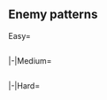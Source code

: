 ==Enemy patterns==
<!--
AUTOGENERATED, leave a comment on this subpage if you have found any issues (incorrect or missing info, non-optimal order, etc.)
-->
{{Section}}
<tabber>
Easy=
{{Event/Map|
{{Event/MapNode|1|Easy|x=75|y=235}}
{{Event/MapNode|2|Easy|x=143|y=287}}
{{Event/MapNode|3|Easy|x=277|y=73}}
{{Event/MapNode|A|Easy|x=93|y=152}}
{{Event/MapNode|B|Easy|x=108|y=86}}
{{Event/MapNode|C|Easy|x=143|y=217}}
{{Event/MapNode|D|Easy|x=158|y=127}}
{{Event/MapNode|E|Easy|x=180|y=252}}
{{Event/MapNode|F|Easy|x=198|y=200}}
{{Event/MapNode|G|Easy|x=213|y=85}}
{{Event/MapNode|H|Easy|x=233|y=174}}
{{Event/MapNode|I|Easy|x=235|y=254}}
{{Event/MapNode|J|Easy|x=267|y=146}}
{{Event/MapNode|K|Easy|x=282|y=204}}
{{Event/MapNode|L|Easy|x=278|y=112}}
{{Event/MapNode|M|Easy|x=291|y=273}}
{{Event/MapNode|N|Easy|x=331|y=233}}
{{Event/MapNode|O|Easy|x=344|y=172}}
{{Event/MapNode|P|Easy|x=346|y=62}}
{{Event/MapNode|Q|Easy|x=354|y=99}}
{{Event/MapNode|R|Easy|x=361|y=307}}
{{Event/MapNode|S|Easy|x=380|y=247}}
{{Event/MapNode|T|Easy|x=387|y=140}}
{{Event/MapNode|U|Easy|x=395|y=72}}
{{Event/MapNode|V|Easy|x=402|y=187}}
{{Event/MapNode|W|Easy|x=425|y=265}}
{{Event/MapNode|X|Easy|x=445|y=225}}
{{Event/MapNode|Y|Easy|x=485|y=242}}
{{Event/MapNode|Z1|Easy|x=418|y=105|size=25}}
{{Event/MapNode|Z2|Easy|x=444|y=72|size=25}}
{{Event/MapNode|Z3|Easy|x=480|y=95|size=25}}
{{Event/MapNode|Z4|Easy|x=503|y=68|size=25}}
{{Event/MapNode|Z5|Easy|x=523|y=124|size=25}}
{{Event/MapNode|Z6|Easy|x=543|y=86|size=25}}
{{Event/MapNode|Z7|Easy|x=515|y=234|size=25}}
{{Event/MapNode|Z8|Easy|x=544|y=225|size=25}}
{{Event/MapNode|Z9|Easy|x=536|y=249|size=25}}
{{Event/MapNode|ZZ1|Easy|x=573|y=216|size=30}}
{{Event/MapNode|ZZ2|Easy|x=585|y=188|size=30}}
{{Event/MapNode|ZZ3|Easy|x=594|y=144|size=30}}
}}
<div class="scrollable" style="width:800px;max-height:400px;overflow:auto;">
{{NodeInfo|diff=Easy|name=深海潜水艦部隊 待伏C群
|A
|Night
|{{TooltipSimple|Echelon|32% (212/660)}}
|Submarine So-Class/Flagship
|Submarine Ka-Class/Elite
|Submarine Ka-Class/Elite
|-
|A
|Night
|{{TooltipSimple|Echelon|35% (233/660)}}
|Submarine So-Class/Flagship
|Submarine So-Class/Flagship
|Submarine Ka-Class
|Submarine Ka-Class
|-
|A
|Night
|{{TooltipSimple|Echelon|33% (215/660)}}
|Submarine So-Class/Flagship
|Submarine So-Class/Flagship
|Submarine Ka-Class
|Submarine Ka-Class
|Submarine Ka-Class
}}
{{NodeInfo|diff=Easy|name=深海任務部隊  艦載機空襲
|B
|Defense
|{{TooltipSimple|Diamond|25% (126/501)}}
|Light Carrier Nu-Class/Flagship II
|Light Carrier Nu-Class/Elite
|Light Carrier Nu-Class/Elite
|Destroyer Ro-Class/Late Model
|Destroyer Ro-Class/Late Model
|Destroyer Ro-Class/Late Model
|-
|B
|Defense
|{{TooltipSimple|Diamond|29% (145/501)}}
|Light Carrier Nu-Class/Flagship II
|Light Carrier Nu-Class/Elite
|Light Carrier Nu-Class/Kai Elite II
|Destroyer Ro-Class/Late Model
|Destroyer Ro-Class/Late Model
|Destroyer Ro-Class/Late Model
|-
|B
|Defense
|{{TooltipSimple|Diamond|46% (230/501)}}
|Standard Carrier Wo-Class/Flagship IV
|Light Carrier Nu-Class/Flagship II
|Light Carrier Nu-Class/Elite
|Light Carrier Nu-Class/Elite
|Destroyer Ro-Class/Late Model
|Destroyer Ro-Class/Late Model
}}
{{NodeInfo|diff=Easy|name=深海潜水艦部隊 待伏A群
|G
|Normal
|{{TooltipSimple|Echelon|31% (3343/10729)}}
|Submarine So-Class/Elite
|Submarine Ka-Class/Elite
|Submarine Ka-Class/Elite
|-
|G
|Normal
|{{TooltipSimple|Echelon|40% (4280/10729)}}
|Submarine So-Class/Flagship
|Submarine Ka-Class/Elite
|Submarine Ka-Class/Elite
|-
|G
|Normal
|{{TooltipSimple|Echelon|29% (3106/10729)}}
|Submarine So-Class/Flagship
|Submarine Ka-Class/Elite
|Submarine Ka-Class/Elite
|Submarine Ka-Class/Elite
}}
{{NodeInfo|diff=Easy|name=深海潜水艦部隊 待伏B群
|H
|Night
|{{TooltipSimple|Line Abreast|30% (1142/3823)}}
|Submarine So-Class/Elite
|Submarine Ka-Class
|Submarine Ka-Class
|-
|H
|Night
|{{TooltipSimple|Echelon|36% (1388/3823)}}
|Submarine So-Class/Elite
|Submarine Ka-Class/Elite
|Submarine Ka-Class/Elite
|-
|H
|Night
|{{TooltipSimple|Echelon|34% (1293/3823)}}
|Submarine So-Class/Flagship
|Submarine Ka-Class/Elite
|Submarine Ka-Class/Elite
}}
{{NodeInfo|diff=Easy|name=深海潜水艦展開 阻止第1線
|I
|Normal
|{{TooltipSimple|Echelon|40% (20110/50227)}}<br>{{TooltipSimple|Line Abreast|30% (15264/50227)}}
|Submarine So-Class/Elite
|Submarine Ka-Class/Elite
|Submarine Ka-Class/Elite
|-
|I
|Normal
|{{TooltipSimple|Echelon|30% (14853/50227)}}
|Submarine So-Class/Elite
|Submarine Ka-Class/Elite
|Submarine Ka-Class/Elite
|Submarine Ka-Class/Elite
}}
{{NodeInfo|diff=Easy|name=深海潜水艦部隊 主力待伏群
|J
|Normal
|{{TooltipSimple|Echelon|39% (1712/4358)}}
|New Submarine Princess/Flagship
|Submarine Ka-Class/Elite
|Submarine Ka-Class/Elite
|-
|J
|Normal
|{{TooltipSimple|Echelon|35% (1539/4358)}}
|New Submarine Princess/Flagship
|Submarine Ka-Class/Elite
|Submarine Ka-Class/Elite
|Submarine Ka-Class/Elite
|-
|J
|Normal
|{{TooltipSimple|Echelon|25% (1107/4358)}}
|New Submarine Princess/Flagship
|Submarine So-Class/Elite
|Submarine Ka-Class/Elite
|Submarine Ka-Class/Elite
}}
{{NodeInfo|diff=Easy|name=深海潜水艦展開 阻止第2線
|K
|Normal
|{{TooltipSimple|Echelon|32% (310/971)}}
|New Submarine Princess/Flagship
|Submarine Ka-Class/Elite
|Submarine Ka-Class
|Submarine Ka-Class
|-
|K
|Normal
|{{TooltipSimple|Echelon|25% (240/971)}}
|New Submarine Princess/Flagship
|Submarine So-Class/Elite
|Submarine Ka-Class
|Submarine Ka-Class
|-
|K
|Normal
|{{TooltipSimple|Echelon|43% (421/971)}}
|New Submarine Princess/Flagship
|Submarine So-Class/Elite
|Submarine Ka-Class
|Submarine Ka-Class
|Submarine Ka-Class
}}
{{NodeInfo|diff=Easy|name=深海任務部隊  艦載機空襲
|M
|Defense
|{{TooltipSimple|Diamond|40% (18866/46894)}}
|Light Carrier Nu-Class/Kai Elite II
|Light Carrier Nu-Class
|Destroyer Ro-Class/Late Model
|Destroyer Ro-Class/Late Model
|Destroyer Ro-Class/Late Model
|Destroyer Ro-Class/Late Model
|-
|M
|Defense
|{{TooltipSimple|Diamond|40% (18839/46894)}}
|Light Carrier Nu-Class/Kai Elite II
|Light Carrier Nu-Class/Elite
|Destroyer Ro-Class/Late Model
|Destroyer Ro-Class/Late Model
|Destroyer Ro-Class/Late Model
|Destroyer Ro-Class/Late Model
|-
|M
|Defense
|{{TooltipSimple|Diamond|20% (9189/46894)}}
|Light Carrier Nu-Class/Flagship II
|Light Carrier Nu-Class/Elite
|Light Carrier Nu-Class/Elite
|Destroyer Ro-Class/Late Model
|Destroyer Ro-Class/Late Model
|Destroyer Ro-Class/Late Model
}}
{{NodeInfo|diff=Easy|name=深海任務部隊  艦載機空襲
|N
|Defense
|{{TooltipSimple|Diamond|40% (18480/45886)}}
|Light Carrier Nu-Class/Kai Elite II
|Light Carrier Nu-Class/Elite
|Destroyer Ro-Class/Late Model
|Destroyer Ro-Class/Late Model
|Destroyer Ro-Class/Late Model
|Destroyer Ro-Class/Late Model
|-
|N
|Defense
|{{TooltipSimple|Diamond|40% (18289/45886)}}
|Light Carrier Nu-Class/Kai Elite II
|Light Carrier Nu-Class/Elite
|Light Carrier Nu-Class/Elite
|Destroyer Ro-Class/Late Model
|Destroyer Ro-Class/Late Model
|Destroyer Ro-Class/Late Model
|-
|N
|Defense
|{{TooltipSimple|Diamond|20% (9117/45886)}}
|Standard Carrier Wo-Class/Flagship
|Light Carrier Nu-Class/Elite
|Light Carrier Nu-Class/Elite
|Destroyer Ro-Class/Late Model
|Destroyer Ro-Class/Late Model
|Destroyer Ro-Class/Late Model
}}
{{NodeInfo|diff=Easy|name=深海任務部隊  艦載機空襲
|O
|Defense
|{{TooltipSimple|Diamond|31% (264/845)}}
|Light Carrier Nu-Class/Flagship II
|Light Carrier Nu-Class/Elite
|Light Carrier Nu-Class/Elite
|Destroyer Ro-Class/Late Model
|Destroyer Ro-Class/Late Model
|Destroyer Ro-Class/Late Model
|-
|O
|Defense
|{{TooltipSimple|Diamond|36% (304/845)}}
|Light Carrier Nu-Class/Flagship II
|Light Carrier Nu-Class/Flagship II
|Light Carrier Nu-Class/Elite
|Destroyer Ro-Class/Late Model
|Destroyer Ro-Class/Late Model
|Destroyer Ro-Class/Late Model
|-
|O
|Defense
|{{TooltipSimple|Diamond|33% (277/845)}}
|Light Carrier Nu-Class/Kai Elite II
|Light Carrier Nu-Class/Elite
|Light Carrier Nu-Class/Elite
|Destroyer Ro-Class/Late Model
|Destroyer Ro-Class/Late Model
|Destroyer Ro-Class/Late Model
}}
{{NodeInfo|diff=Easy|name=深海任務部隊 火力支援部隊
|R
|Night
|{{TooltipSimple|Line Ahead|35% (971/2795)}}<br>{{TooltipSimple|Double Line|32% (881/2795)}}<br>{{TooltipSimple|Echelon|34% (943/2795)}}
|Light Cruiser Ho-Class/Flagship
|Battleship Ru-Class/Flagship
|Battleship Ru-Class/Elite
|Battleship Ru-Class/Elite
|Destroyer Ro-Class
|Destroyer Ro-Class
}}
{{NodeInfo|diff=Easy|name=深海任務部隊 前方警戒A群
|S
|Normal
|{{TooltipSimple|Line Ahead|40% (18631/46419)}}<br>{{TooltipSimple|Double Line|25% (11684/46419)}}
|Light Cruiser He-Class/Flagship
|Light Carrier Nu-Class/Kai Elite II
|Light Cruiser Tsu-Class
|Destroyer Ro-Class/Late Model
|Destroyer I-Class
|Destroyer I-Class
|-
|S
|Normal
|{{TooltipSimple|Line Ahead|35% (16104/46419)}}
|Light Cruiser He-Class/Flagship
|Light Carrier Nu-Class/Kai Elite II
|Heavy Cruiser Ri-Class/Elite
|Light Cruiser Tsu-Class
|Destroyer Ro-Class/Late Model
|Destroyer Ro-Class/Late Model
}}
{{NodeInfo|diff=Easy|name=深海潜水艦展開 阻止第3線
|T
|Night
|{{TooltipSimple|Echelon|51% (7091/14011)}}
|Submarine So-Class/Elite
|Submarine Ka-Class
|Submarine Ka-Class
|-
|T
|Night
|{{TooltipSimple|Echelon|25% (3434/14011)}}
|Submarine So-Class/Flagship
|Submarine Ka-Class
|Submarine Ka-Class
|-
|T
|Night
|{{TooltipSimple|Echelon|25% (3486/14011)}}
|Submarine So-Class/Flagship
|Submarine Ka-Class
|Submarine Ka-Class
|Submarine Ka-Class
}}
{{NodeInfo|diff=Easy|name=深海任務部隊 水上阻止艦隊線
|U
|Normal
|{{TooltipSimple|Cruising<br>Formation 4|65% (7265/11200)}}
|Battleship Ru-Class/Flagship
|Battleship Ru-Class/Elite
|Battleship Ru-Class/Elite
|Light Carrier Nu-Class/Kai Elite II
|Heavy Cruiser Ne-Class
|Light Cruiser Tsu-Class
|Light Cruiser He-Class/Flagship
|Destroyer Ro-Class/Late Model
|Destroyer Ro-Class/Late Model
|Destroyer I-Class
|Destroyer I-Class
|Destroyer I-Class
|-
|U
|Normal
|{{TooltipSimple|Cruising<br>Formation 4|35% (3935/11200)}}
|Battleship Ru-Class/Flagship
|Battleship Ru-Class/Flagship
|Battleship Ru-Class/Flagship
|Light Carrier Nu-Class/Kai Elite II
|Heavy Cruiser Ne-Class
|Heavy Cruiser Ne-Class
|Light Cruiser He-Class/Flagship
|Light Cruiser Tsu-Class
|Destroyer Ro-Class/Late Model
|Destroyer Ro-Class/Late Model
|Destroyer I-Class
|Destroyer I-Class
}}
{{NodeInfo|diff=Easy|name=深海任務部隊  艦載機空襲
|V
|Defense
|{{TooltipSimple|Diamond|41% (4853/11975)}}
|Light Carrier Nu-Class/Kai Elite II
|Light Carrier Nu-Class/Elite
|Destroyer Ro-Class/Late Model
|Destroyer Ro-Class/Late Model
|Destroyer Ro-Class/Late Model
|Destroyer Ro-Class/Late Model
|-
|V
|Defense
|{{TooltipSimple|Diamond|40% (4777/11975)}}
|Light Carrier Nu-Class/Kai Elite II
|Light Carrier Nu-Class/Elite
|Light Carrier Nu-Class/Elite
|Destroyer Ro-Class/Late Model
|Destroyer Ro-Class/Late Model
|Destroyer Ro-Class/Late Model
|-
|V
|Defense
|{{TooltipSimple|Diamond|20% (2345/11975)}}
|Standard Carrier Wo-Class/Flagship
|Light Carrier Nu-Class/Elite
|Light Carrier Nu-Class/Elite
|Destroyer Ro-Class/Late Model
|Destroyer Ro-Class/Late Model
|Destroyer Ro-Class/Late Model
}}
{{NodeInfo|diff=Easy|name=深海任務部隊 島嶼展開警戒群
|W
|Night
|comment=Phase 1, 2: Night Battle Node; Phase 3: Empty Node
|{{TooltipSimple|Line Ahead|29% (1828/6198)}}<br>{{TooltipSimple|Echelon|36% (2237/6198)}}
|Destroyer Ro-Class/Late Model
|Destroyer I-Class
|PT Imp Pack
|PT Imp Pack
|-
|W
|Night
|comment=Phase 1, 2: Night Battle Node; Phase 3: Empty Node
|{{TooltipSimple|Line Ahead|34% (2133/6198)}}
|Destroyer Ro-Class/Late Model
|Destroyer I-Class
|Destroyer I-Class
|PT Imp Pack
|PT Imp Pack
}}
{{NodeInfo|diff=Easy|name=深海任務部隊 前方警戒B群
|X
|Normal
|{{TooltipSimple|Double Line|30% (2555/8384)}}<br>{{TooltipSimple|Diamond|34% (2884/8384)}}<br>{{TooltipSimple|Echelon|35% (2945/8384)}}
|Light Carrier Nu-Class/Kai Elite II
|Destroyer Ro-Class/Late Model
|Destroyer I-Class
|Destroyer I-Class
|PT Imp Pack
}}
{{NodeInfo|diff=Easy|name=深海任務部隊 海峡前方警戒群
|Y
|NightToDay
|comment=Phase 1: Night to Day Battle Node; Phase 2, 3: Night Battle Node
|{{TooltipSimple|Cruising<br>Formation 4|6% (3043/47874)}}
|Heavy Cruiser Ri-Class/Flagship
|Heavy Cruiser Ri-Class/Elite
|Heavy Cruiser Ri-Class/Elite
|Heavy Cruiser Ri-Class/Elite
|Destroyer I-Class
|Destroyer I-Class
|Destroyer I-Class
|Destroyer I-Class
|Destroyer I-Class
|Destroyer I-Class
|PT Imp Pack
|PT Imp Pack
|-
|Y
|NightToDay
|comment=Phase 1: Night to Day Battle Node; Phase 2, 3: Night Battle Node
|{{TooltipSimple|Echelon|47% (22614/47874)}}
|New Submarine Princess/Flagship
|-
|Y
|NightToDay
|comment=Phase 1: Night to Day Battle Node; Phase 2, 3: Night Battle Node
|{{TooltipSimple|Echelon|46% (22217/47874)}}
|New Submarine Princess/Flagship
|Submarine Ka-Class
}}
{{NodeInfo|diff=Easy|name=深海任務部隊  艦載機空襲
|Z1
|Defense
|{{TooltipSimple|Diamond|46% (2494/5478)}}
|Light Carrier Nu-Class/Flagship II
|Light Carrier Nu-Class/Elite
|Light Carrier Nu-Class/Elite
|Destroyer Ro-Class/Late Model
|Destroyer Ro-Class/Late Model
|Destroyer Ro-Class/Late Model
|-
|Z1
|Defense
|{{TooltipSimple|Diamond|29% (1593/5478)}}
|Standard Carrier Wo-Class/Flagship IV
|Light Carrier Nu-Class/Elite
|Light Carrier Nu-Class/Elite
|Destroyer Ro-Class/Late Model
|Destroyer Ro-Class/Late Model
|Destroyer Ro-Class/Late Model
|-
|Z1
|Defense
|{{TooltipSimple|Diamond|25% (1391/5478)}}
|Standard Carrier Wo-Class/Flagship IV
|Light Carrier Nu-Class/Flagship II
|Light Carrier Nu-Class/Elite
|Light Carrier Nu-Class/Elite
|Destroyer Ro-Class/Late Model
|Destroyer Ro-Class/Late Model
}}
{{NodeInfo|diff=Easy|name=深海任務部隊  艦載機空襲
|Z2
|Defense
|{{TooltipSimple|Diamond|31% (1642/5349)}}
|Light Carrier Nu-Class/Flagship II
|Light Carrier Nu-Class/Elite
|Light Carrier Nu-Class/Elite
|Destroyer Ro-Class/Late Model
|Destroyer Ro-Class/Late Model
|Destroyer Ro-Class/Late Model
|-
|Z2
|Defense
|{{TooltipSimple|Diamond|29% (1568/5349)}}
|Light Carrier Nu-Class/Flagship II
|Light Carrier Nu-Class/Elite
|Light Carrier Nu-Class/Kai Elite II
|Destroyer Ro-Class/Late Model
|Destroyer Ro-Class/Late Model
|Destroyer Ro-Class/Late Model
|-
|Z2
|Defense
|{{TooltipSimple|Diamond|40% (2139/5349)}}
|Standard Carrier Wo-Class/Flagship IV
|Light Carrier Nu-Class/Flagship II
|Light Carrier Nu-Class/Elite
|Light Carrier Nu-Class/Elite
|Destroyer Ro-Class/Late Model
|Destroyer Ro-Class/Late Model
}}
{{NodeInfo|diff=Easy|name=深海任務部隊 島嶼配備PT部隊
|Z3
|Night
|{{TooltipSimple|Line Ahead|44% (2225/5039)}}<br>{{TooltipSimple|Echelon|32% (1596/5039)}}<br>{{TooltipSimple|Line Abreast|24% (1218/5039)}}
|PT Imp Pack/III
|PT Imp Pack/II
|PT Imp Pack
|PT Imp Pack
}}
{{NodeInfo|diff=Easy|name=レイテ侵攻集団 護衛空母随伴群
|Z4
|Night
|{{TooltipSimple|Line Ahead|31% (1202/3891)}}<br>{{TooltipSimple|Double Line|31% (1191/3891)}}
|Light Cruiser He-Class/Flagship
|Destroyer Ro-Class/Late Model
|Destroyer Ro-Class/Late Model
|Destroyer I-Class
|Destroyer I-Class
|Destroyer I-Class
|-
|Z4
|Night
|{{TooltipSimple|Line Ahead|38% (1498/3891)}}
|Light Cruiser He-Class/Flagship
|Destroyer Ro-Class/Late Model
|Destroyer Ro-Class/Late Model
|Destroyer Ro-Class/Late Model
|Destroyer I-Class
|Destroyer I-Class
}}
{{NodeInfo|diff=Easy|name=レイテ侵攻集団 護衛空母群
|Z6
|Normal
|{{TooltipSimple|Cruising<br>Formation 4|65% (2232/3450)}}
|Light Carrier Nu-Class/Kai Elite II
|Light Carrier Nu-Class/Kai Elite II
|Light Carrier Nu-Class/Elite
|Light Cruiser Tsu-Class
|Battleship Ru-Class/Flagship
|Battleship Ru-Class/Flagship
|Light Cruiser He-Class/Flagship
|Light Cruiser Tsu-Class
|Destroyer Ro-Class/Late Model
|Destroyer Ro-Class/Late Model
|Destroyer I-Class
|Destroyer I-Class
|-
|Z6
|Normal
|{{TooltipSimple|Cruising<br>Formation 4|35% (1218/3450)}}
|Light Carrier Nu-Class/Kai Elite II
|Light Carrier Nu-Class/Kai Elite II
|Light Carrier Nu-Class/Elite
|Light Carrier Nu-Class/Elite
|Light Cruiser Tsu-Class
|Battleship Princess
|Light Cruiser He-Class/Flagship
|Light Cruiser Tsu-Class
|Destroyer Ro-Class/Late Model
|Destroyer Ro-Class/Late Model
|Destroyer I-Class
|Destroyer I-Class
}}
{{NodeInfo|diff=Easy|name=深海任務部隊 島嶼配備PT部隊
|Z7
|Night
|{{TooltipSimple|Line Ahead|44% (3182/7178)}}<br>{{TooltipSimple|Echelon|31% (2202/7178)}}<br>{{TooltipSimple|Line Abreast|25% (1794/7178)}}
|PT Imp Pack/II
|PT Imp Pack/II
|PT Imp Pack/II
|PT Imp Pack
|PT Imp Pack
|PT Imp Pack
}}
{{NodeInfo|diff=Easy|name=深海水上打撃部隊 巡洋艦集団
|Z8
|NightToDay
|comment=Phase 2: Night to Day Battle Node; Phase 3: Night Battle Node
|{{TooltipSimple|Cruising<br>Formation 4|61% (3102/5067)}}
|Heavy Cruiser Ri-Class/Elite
|Heavy Cruiser Ri-Class/Elite
|Heavy Cruiser Ne-Class
|Heavy Cruiser Ne-Class
|Destroyer I-Class/Late Model
|Destroyer I-Class/Late Model
|Destroyer I-Class/Late Model
|Destroyer I-Class/Late Model
|PT Imp Pack
|PT Imp Pack
|PT Imp Pack
|PT Imp Pack
|-
|Z8
|NightToDay
|comment=Phase 2: Night to Day Battle Node; Phase 3: Night Battle Node
|{{TooltipSimple|Line Ahead|12% (610/5067)}}<br>{{TooltipSimple|Double Line|11% (578/5067)}}<br>{{TooltipSimple|Echelon|15% (777/5067)}}
|Heavy Cruiser Ri-Class/Elite
|Heavy Cruiser Ri-Class/Elite
|Heavy Cruiser Ne-Class
|Destroyer Ha-Class/Late Model
|Destroyer Ro-Class
|Destroyer Ro-Class
}}
{{NodeInfo|diff=Easy|name=深海水上打撃部隊 駆逐隊群
|Z9
|NightToDay
|comment=Phase 2: Night to Day Battle Node; Phase 3: Night Battle Node
|{{TooltipSimple|Cruising<br>Formation 4|8% (2875/35569)}}
|Destroyer Na-Class
|Destroyer Ro-Class/Late Model
|Destroyer Ro-Class/Late Model
|Destroyer I-Class
|Destroyer I-Class
|Destroyer I-Class
|Destroyer Ro-Class/Late Model
|Destroyer I-Class
|Destroyer I-Class
|Destroyer I-Class
|Destroyer I-Class
|Destroyer I-Class
|-
|Z9
|NightToDay
|comment=Phase 2: Night to Day Battle Node; Phase 3: Night Battle Node
|{{TooltipSimple|Line Ahead|28% (9861/35569)}}<br>{{TooltipSimple|Double Line|23% (8052/35569)}}<br>{{TooltipSimple|Echelon|42% (14781/35569)}}
|Destroyer Ro-Class/Late Model
|Destroyer Ro-Class/Late Model
|Destroyer I-Class
|Destroyer I-Class
|Destroyer I-Class
|Destroyer I-Class
}}
{{NodeInfo|diff=Easy|name=深海任務部隊 島嶼配備PT部隊
|ZZ1
|Night
|{{TooltipSimple|Line Ahead|30% (9788/33009)}}<br>{{TooltipSimple|Echelon|35% (11650/33009)}}<br>{{TooltipSimple|Line Abreast|35% (11571/33009)}}
|PT Imp Pack/II
|PT Imp Pack/II
|PT Imp Pack
|PT Imp Pack
|PT Imp Pack
}}
{{NodeInfo|diff=Easy|name=深海水上打撃部隊 駆逐隊群
|ZZ2
|Night
|{{TooltipSimple|Echelon|40% (11507/28532)}}
|Destroyer Ro-Class/Late Model
|Destroyer Ro-Class/Late Model
|Destroyer I-Class
|Destroyer I-Class
|Destroyer I-Class
|Destroyer I-Class
|-
|ZZ2
|Night
|{{TooltipSimple|Line Ahead|30% (8523/28532)}}<br>{{TooltipSimple|Double Line|30% (8502/28532)}}
|Destroyer Ro-Class/Late Model
|Destroyer Ro-Class/Late Model
|Destroyer Ro-Class/Late Model
|Destroyer I-Class
|Destroyer I-Class
|Destroyer I-Class
}}
{{NodeInfo|diff=Easy|name=スリガオ海峡 深海海峡旗艦艦隊
|ZZ3
|Boss
|{{TooltipSimple|Cruising<br>Formation 4|15% (4001/25928)}}
|Night Strait Princesses
|Battleship Ru-Class/Elite
|Battleship Ru-Class/Elite
|Battleship Ru-Class/Elite
|Heavy Cruiser Ri-Class/Elite
|Heavy Cruiser Ri-Class/Elite
|Destroyer Na-Class/Late Model
|Destroyer Ro-Class
|Destroyer Ro-Class
|Destroyer Ro-Class
|PT Imp Pack
|PT Imp Pack
|-
|ZZ3
|Boss
|{{TooltipSimple|Cruising<br>Formation 4|19% (4811/25928)}}
|Night Strait Princesses
|Battleship Ru-Class/Flagship
|Battleship Ru-Class/Elite
|Battleship Ru-Class/Elite
|Battleship Ru-Class/Elite
|Battleship Ru-Class/Elite
|Destroyer Na-Class/Late Model
|Destroyer Ro-Class
|Destroyer Ro-Class
|Destroyer Ro-Class
|PT Imp Pack
|PT Imp Pack
|-
|ZZ3
|Boss
|{{TooltipSimple|Cruising<br>Formation 4|33% (8591/25928)}}<br>(Final #1)
|Night Strait Princesses/Damaged
|Battleship Ru-Class/Flagship
|Battleship Ru-Class/Elite
|Battleship Ru-Class/Elite
|Battleship Ru-Class/Elite
|Heavy Cruiser Ne-Class
|Destroyer Na-Class/Late Model
|Destroyer Ro-Class
|Destroyer Ro-Class
|Destroyer Ro-Class
|PT Imp Pack
|PT Imp Pack
|-
|ZZ3
|Boss
|{{TooltipSimple|Cruising<br>Formation 4|33% (8525/25928)}}<br>(Boss #2)
|Entombed Anti-Air Guardian Princess
|Battleship Ru-Class/Flagship
|Battleship Ru-Class/Elite
|Battleship Ru-Class/Elite
|Heavy Cruiser Ne-Class
|Heavy Cruiser Ne-Class
|Destroyer Na-Class/Late Model
|Destroyer Ro-Class
|Destroyer Ro-Class
|Destroyer Ro-Class
|PT Imp Pack
|PT Imp Pack
}}
</div> <!-- overflow -->
|-|Medium=
{{Event/Map|
{{Event/MapNode|1|Medium|x=75|y=235}}
{{Event/MapNode|2|Medium|x=143|y=287}}
{{Event/MapNode|3|Medium|x=277|y=73}}
{{Event/MapNode|A|Medium|x=93|y=152}}
{{Event/MapNode|B|Medium|x=108|y=86}}
{{Event/MapNode|C|Medium|x=143|y=217}}
{{Event/MapNode|D|Medium|x=158|y=127}}
{{Event/MapNode|E|Medium|x=180|y=252}}
{{Event/MapNode|F|Medium|x=198|y=200}}
{{Event/MapNode|G|Medium|x=213|y=85}}
{{Event/MapNode|H|Medium|x=233|y=174}}
{{Event/MapNode|I|Medium|x=235|y=254}}
{{Event/MapNode|J|Medium|x=267|y=146}}
{{Event/MapNode|K|Medium|x=282|y=204}}
{{Event/MapNode|L|Medium|x=278|y=112}}
{{Event/MapNode|M|Medium|x=291|y=273}}
{{Event/MapNode|N|Medium|x=331|y=233}}
{{Event/MapNode|O|Medium|x=344|y=172}}
{{Event/MapNode|P|Medium|x=346|y=62}}
{{Event/MapNode|Q|Medium|x=354|y=99}}
{{Event/MapNode|R|Medium|x=361|y=307}}
{{Event/MapNode|S|Medium|x=380|y=247}}
{{Event/MapNode|T|Medium|x=387|y=140}}
{{Event/MapNode|U|Medium|x=395|y=72}}
{{Event/MapNode|V|Medium|x=402|y=187}}
{{Event/MapNode|W|Medium|x=425|y=265}}
{{Event/MapNode|X|Medium|x=445|y=225}}
{{Event/MapNode|Y|Medium|x=485|y=242}}
{{Event/MapNode|Z1|Medium|x=418|y=105|size=25}}
{{Event/MapNode|Z2|Medium|x=444|y=72|size=25}}
{{Event/MapNode|Z3|Medium|x=480|y=95|size=25}}
{{Event/MapNode|Z4|Medium|x=503|y=68|size=25}}
{{Event/MapNode|Z5|Medium|x=523|y=124|size=25}}
{{Event/MapNode|Z6|Medium|x=543|y=86|size=25}}
{{Event/MapNode|Z7|Medium|x=515|y=234|size=25}}
{{Event/MapNode|Z8|Medium|x=544|y=225|size=25}}
{{Event/MapNode|Z9|Medium|x=536|y=249|size=25}}
{{Event/MapNode|ZZ1|Medium|x=573|y=216|size=30}}
{{Event/MapNode|ZZ2|Medium|x=585|y=188|size=30}}
{{Event/MapNode|ZZ3|Medium|x=594|y=144|size=30}}
}}
<div class="scrollable" style="width:800px;max-height:400px;overflow:auto;">
{{NodeInfo
|AB
|Raid
|Diamond
|{{ShipFrom|1614}}
|{{ShipFrom|1765}}
|{{ShipFrom|1523}}
|{{ShipFrom|1594}}
|{{ShipFrom|1576}}
|{{ShipFrom|1576}}
|-
|AB
|Raid
|Diamond
|{{ShipFrom|1614}}
|{{ShipFrom|1765}}
|{{ShipFrom|1523}}
|{{ShipFrom|1523}}
|{{ShipFrom|1594}}
|{{ShipFrom|1594}}
|-
|AB
|Raid
|Diamond
|{{ShipFrom|1614}}
|{{ShipFrom|1765}}
|{{ShipFrom|1762}}
|{{ShipFrom|1762}}
|{{ShipFrom|1594}}
|{{ShipFrom|1594}}
}}
{{NodeInfo|diff=Medium|name=深海潜水艦部隊 待伏C群
|A
|Night
|{{TooltipSimple|Echelon|23% (107/456)}}
|Submarine So-Class/Flagship
|Submarine Ka-Class/Elite
|Submarine Ka-Class/Elite
|Submarine Ka-Class/Elite
|-
|A
|Night
|{{TooltipSimple|Echelon|35% (160/456)}}
|Submarine So-Class/Flagship
|Submarine So-Class/Flagship
|Submarine Ka-Class
|Submarine Ka-Class
|Submarine Ka-Class
|-
|A
|Night
|{{TooltipSimple|Echelon|41% (189/456)}}
|Submarine So-Class/Flagship
|Submarine So-Class/Flagship
|Submarine Ka-Class
|Submarine Ka-Class
|Submarine Ka-Class
|Submarine Ka-Class
}}
{{NodeInfo|diff=Medium|name=深海任務部隊  艦載機空襲
|B
|Defense
|{{TooltipSimple|Diamond|24% (82/340)}}
|Light Carrier Nu-Class/Flagship II
|Light Carrier Nu-Class/Flagship II
|Light Carrier Nu-Class/Elite
|Destroyer Ha-Class/Late Model
|Destroyer Ha-Class/Late Model
|Destroyer Ha-Class/Late Model
|-
|B
|Defense
|{{TooltipSimple|Diamond|32% (109/340)}}
|Light Carrier Nu-Class/Kai Flagship II
|Light Carrier Nu-Class/Flagship II
|Light Carrier Nu-Class/Flagship II
|Destroyer Ha-Class/Late Model
|Destroyer Ha-Class/Late Model
|Destroyer Ha-Class/Late Model
|-
|B
|Defense
|{{TooltipSimple|Diamond|44% (149/340)}}
|Standard Carrier Wo-Class/Flagship IV
|Standard Carrier Wo-Class/Flagship IV
|Light Carrier Nu-Class/Flagship II
|Light Carrier Nu-Class/Flagship II
|Destroyer Ha-Class/Late Model
|Destroyer Ha-Class/Late Model
}}
{{NodeInfo|diff=Medium|name=深海潜水艦部隊 待伏A群
|G
|Normal
|{{TooltipSimple|Echelon|26% (3011/11709)}}
|Submarine So-Class/Flagship
|Submarine Ka-Class/Elite
|Submarine Ka-Class/Elite
|-
|G
|Normal
|{{TooltipSimple|Echelon|39% (4621/11709)}}
|Submarine So-Class/Flagship
|Submarine Ka-Class/Elite
|Submarine Ka-Class/Elite
|Submarine Ka-Class/Elite
|-
|G
|Normal
|{{TooltipSimple|Echelon|35% (4077/11709)}}
|Submarine So-Class/Flagship
|Submarine So-Class/Elite
|Submarine Ka-Class/Elite
|Submarine Ka-Class/Elite
}}
{{NodeInfo|diff=Medium|name=深海潜水艦部隊 待伏B群
|H
|Night
|{{TooltipSimple|Echelon|29% (215/738)}}
|Submarine So-Class/Elite
|Submarine Ka-Class/Elite
|Submarine Ka-Class/Elite
|-
|H
|Night
|{{TooltipSimple|Echelon|29% (216/738)}}
|Submarine So-Class/Flagship
|Submarine Ka-Class/Elite
|Submarine Ka-Class/Elite
|-
|H
|Night
|{{TooltipSimple|Echelon|42% (307/738)}}
|Submarine So-Class/Flagship
|Submarine Ka-Class/Flagship
|Submarine Ka-Class/Flagship
}}
{{NodeInfo|diff=Medium|name=深海潜水艦展開 阻止第1線
|I
|Normal
|{{TooltipSimple|Echelon|40% (14446/35834)}}<br>{{TooltipSimple|Line Abreast|25% (8923/35834)}}
|Submarine So-Class/Flagship
|Submarine Ka-Class/Elite
|Submarine Ka-Class/Elite
|-
|I
|Normal
|{{TooltipSimple|Echelon|35% (12465/35834)}}
|Submarine So-Class/Flagship
|Submarine So-Class/Elite
|Submarine Ka-Class/Elite
|Submarine Ka-Class/Elite
}}
{{NodeInfo|diff=Medium|name=深海潜水艦部隊 主力待伏群
|J
|Normal
|{{TooltipSimple|Echelon|40% (463/1150)}}
|New Submarine Princess/Flagship
|Submarine Ka-Class/Elite
|Submarine Ka-Class/Elite
|Submarine Ka-Class/Elite
|-
|J
|Normal
|{{TooltipSimple|Echelon|34% (396/1150)}}
|New Submarine Princess/Flagship
|Submarine So-Class/Elite
|Submarine Ka-Class/Elite
|Submarine Ka-Class/Elite
|-
|J
|Normal
|{{TooltipSimple|Echelon|25% (291/1150)}}
|New Submarine Princess/Flagship
|Submarine So-Class/Elite
|Submarine Ka-Class/Elite
|Submarine Ka-Class/Elite
|Submarine Ka-Class/Elite
}}
{{NodeInfo|diff=Medium|name=深海潜水艦展開 阻止第2線
|K
|Normal
|{{TooltipSimple|Echelon|36% (475/1328)}}
|New Submarine Princess/Flagship
|Submarine So-Class/Elite
|Submarine Ka-Class
|Submarine Ka-Class
|-
|K
|Normal
|{{TooltipSimple|Echelon|29% (389/1328)}}
|New Submarine Princess/Flagship
|Submarine So-Class/Elite
|Submarine Ka-Class/Elite
|Submarine Ka-Class/Elite
|-
|K
|Normal
|{{TooltipSimple|Echelon|35% (464/1328)}}
|New Submarine Princess/Flagship
|Submarine So-Class/Elite
|Submarine Ka-Class/Elite
|Submarine Ka-Class/Elite
|Submarine Ka-Class/Elite
}}
{{NodeInfo|diff=Medium|name=深海任務部隊  艦載機空襲
|M
|Defense
|{{TooltipSimple|Diamond|40% (12873/32045)}}
|Light Carrier Nu-Class/Kai Elite II
|Light Carrier Nu-Class/Elite
|Destroyer Ha-Class/Late Model
|Destroyer Ha-Class/Late Model
|Destroyer Ha-Class/Late Model
|Destroyer Ha-Class/Late Model
|-
|M
|Defense
|{{TooltipSimple|Diamond|25% (7998/32045)}}
|Light Carrier Nu-Class/Flagship II
|Light Carrier Nu-Class/Flagship II
|Light Carrier Nu-Class/Elite
|Destroyer Ha-Class/Late Model
|Destroyer Ha-Class/Late Model
|Destroyer Ha-Class/Late Model
|-
|M
|Defense
|{{TooltipSimple|Diamond|35% (11174/32045)}}
|Light Carrier Nu-Class/Kai Elite II
|Light Carrier Nu-Class/Elite
|Light Carrier Nu-Class/Elite
|Destroyer Ha-Class/Late Model
|Destroyer Ha-Class/Late Model
|Destroyer Ha-Class/Late Model
}}
{{NodeInfo|diff=Medium|name=深海任務部隊  艦載機空襲
|N
|Defense
|{{TooltipSimple|Diamond|40% (12378/31101)}}
|Light Carrier Nu-Class/Kai Elite II
|Light Carrier Nu-Class/Elite
|Destroyer Ha-Class/Late Model
|Destroyer Ha-Class/Late Model
|Destroyer Ha-Class/Late Model
|Destroyer Ha-Class/Late Model
|-
|N
|Defense
|{{TooltipSimple|Diamond|35% (10949/31101)}}
|Light Carrier Nu-Class/Kai Elite II
|Light Carrier Nu-Class/Elite
|Light Carrier Nu-Class/Elite
|Destroyer Ha-Class/Late Model
|Destroyer Ha-Class/Late Model
|Destroyer Ha-Class/Late Model
|-
|N
|Defense
|{{TooltipSimple|Diamond|25% (7774/31101)}}
|Standard Carrier Wo-Class/Flagship IV
|Light Carrier Nu-Class/Flagship
|Light Carrier Nu-Class/Elite
|Destroyer Ha-Class/Late Model
|Destroyer Ha-Class/Late Model
|Destroyer Ha-Class/Late Model
}}
{{NodeInfo|diff=Medium|name=深海任務部隊  艦載機空襲
|O
|Defense
|{{TooltipSimple|Diamond|36% (432/1184)}}
|Light Carrier Nu-Class/Kai Flagship II
|Light Carrier Nu-Class/Elite
|Light Carrier Nu-Class/Elite
|Destroyer Ha-Class/Late Model
|Destroyer Ha-Class/Late Model
|Destroyer Ha-Class/Late Model
|-
|O
|Defense
|{{TooltipSimple|Diamond|39% (460/1184)}}
|Standard Carrier Wo-Class/Flagship IV
|Light Carrier Nu-Class/Flagship II
|Light Carrier Nu-Class/Elite
|Destroyer Ha-Class/Late Model
|Destroyer Ha-Class/Late Model
|Destroyer Ha-Class/Late Model
|-
|O
|Defense
|{{TooltipSimple|Diamond|25% (292/1184)}}
|Standard Carrier Wo-Class/Flagship IV
|Standard Carrier Wo-Class/Flagship IV
|Light Carrier Nu-Class/Flagship II
|Destroyer Ha-Class/Late Model
|Destroyer Ha-Class/Late Model
|Destroyer Ha-Class/Late Model
}}
{{NodeInfo|diff=Medium|name=深海任務部隊 火力支援部隊
|R
|Night
|{{TooltipSimple|Line Ahead|34% (958/2803)}}<br>{{TooltipSimple|Double Line|26% (726/2803)}}
|Light Cruiser He-Class/Flagship
|Battleship Ru-Class/Elite
|Battleship Ru-Class/Elite
|Battleship Ru-Class/Elite
|Destroyer Ro-Class
|Destroyer Ro-Class
|-
|R
|Night
|{{TooltipSimple|Line Ahead|40% (1119/2803)}}
|Light Cruiser He-Class/Flagship
|Battleship Ru-Class/Flagship
|Battleship Ru-Class/Elite
|Battleship Ru-Class/Elite
|Destroyer Ro-Class
|Destroyer Ro-Class
}}
{{NodeInfo|diff=Medium|name=深海任務部隊 前方警戒A群
|S
|Normal
|{{TooltipSimple|Line Ahead|35% (11089/31306)}}<br>{{TooltipSimple|Double Line|25% (7765/31306)}}
|Light Cruiser He-Class/Flagship
|Light Carrier Nu-Class/Kai Elite II
|Heavy Cruiser Ri-Class/Flagship
|Light Cruiser Tsu-Class
|Destroyer Ro-Class/Late Model
|Destroyer Ro-Class/Late Model
|-
|S
|Normal
|{{TooltipSimple|Line Ahead|40% (12452/31306)}}
|Light Cruiser He-Class/Flagship
|Light Carrier Nu-Class/Kai Elite II
|Heavy Cruiser Ri-Class/Flagship
|Light Cruiser Tsu-Class
|Destroyer Ha-Class/Late Model
|Destroyer Ha-Class/Late Model
}}
{{NodeInfo|diff=Medium|name=深海潜水艦展開 阻止第3線
|T
|Night
|{{TooltipSimple|Echelon|40% (6937/17303)}}
|Submarine So-Class/Elite
|Submarine Ka-Class
|Submarine Ka-Class
|-
|T
|Night
|{{TooltipSimple|Echelon|25% (4411/17303)}}
|Submarine So-Class/Flagship
|Submarine Ka-Class/Elite
|Submarine Ka-Class/Elite
|-
|T
|Night
|{{TooltipSimple|Echelon|34% (5955/17303)}}
|Submarine So-Class/Flagship
|Submarine Ka-Class/Elite
|Submarine Ka-Class
|Submarine Ka-Class
}}
{{NodeInfo|diff=Medium|name=深海任務部隊 水上阻止艦隊線
|U
|Normal
|{{TooltipSimple|Cruising<br>Formation 4|65% (6341/9819)}}
|Battleship Ru-Class/Flagship
|Battleship Ru-Class/Flagship
|Battleship Ru-Class/Flagship
|Light Carrier Nu-Class/Kai Elite II
|Heavy Cruiser Ne-Class
|Heavy Cruiser Ne-Class
|Light Cruiser He-Class/Flagship
|Light Cruiser Tsu-Class
|Destroyer Ha-Class/Late Model
|Destroyer Ha-Class/Late Model
|Destroyer Ro-Class
|Destroyer Ro-Class
|-
|U
|Normal
|{{TooltipSimple|Cruising<br>Formation 4|35% (3478/9819)}}
|Battleship Ru-Class/Kai Flagship
|Battleship Ru-Class/Flagship
|Battleship Ru-Class/Flagship
|Light Carrier Nu-Class/Kai Elite II
|Heavy Cruiser Ne-Class
|Heavy Cruiser Ne-Class
|Light Cruiser He-Class/Flagship
|Light Cruiser Tsu-Class
|Destroyer Ha-Class/Late Model
|Destroyer Ha-Class/Late Model
|Destroyer Ha-Class/Late Model
|Destroyer Ha-Class/Late Model
}}
{{NodeInfo|diff=Medium|name=深海任務部隊  艦載機空襲
|V
|Defense
|{{TooltipSimple|Diamond|40% (6044/15209)}}
|Light Carrier Nu-Class/Kai Elite II
|Light Carrier Nu-Class/Elite
|Destroyer Ha-Class/Late Model
|Destroyer Ha-Class/Late Model
|Destroyer Ha-Class/Late Model
|Destroyer Ha-Class/Late Model
|-
|V
|Defense
|{{TooltipSimple|Diamond|36% (5447/15209)}}
|Light Carrier Nu-Class/Kai Elite II
|Light Carrier Nu-Class/Flagship
|Light Carrier Nu-Class/Elite
|Destroyer Ha-Class/Late Model
|Destroyer Ha-Class/Late Model
|Destroyer Ha-Class/Late Model
|-
|V
|Defense
|{{TooltipSimple|Diamond|24% (3718/15209)}}
|Standard Carrier Wo-Class/Flagship IV
|Light Carrier Nu-Class/Flagship
|Light Carrier Nu-Class/Elite
|Destroyer Ha-Class/Late Model
|Destroyer Ha-Class/Late Model
|Destroyer Ha-Class/Late Model
}}
{{NodeInfo|diff=Medium|name=深海任務部隊 島嶼展開警戒群
|W
|Night
|comment=Phase 1, 2: Night Battle Node; Phase 3: Empty Node
|{{TooltipSimple|Line Ahead|35% (1729/4969)}}<br>{{TooltipSimple|Echelon|25% (1257/4969)}}
|Destroyer Ro-Class/Late Model
|Destroyer Ro-Class/Late Model
|Destroyer I-Class
|PT Imp Pack
|PT Imp Pack
|-
|W
|Night
|comment=Phase 1, 2: Night Battle Node; Phase 3: Empty Node
|{{TooltipSimple|Line Ahead|40% (1983/4969)}}
|Destroyer Ha-Class/Late Model
|Destroyer Ro-Class/Late Model
|Destroyer Ro-Class/Late Model
|PT Imp Pack
|PT Imp Pack
}}
{{NodeInfo|diff=Medium|name=深海任務部隊 前方警戒B群
|X
|Normal
|{{TooltipSimple|Line Ahead|35% (3295/9315)}}<br>{{TooltipSimple|Echelon|25% (2291/9315)}}
|Light Cruiser He-Class/Flagship
|Light Carrier Nu-Class/Kai Elite II
|Destroyer Ro-Class/Late Model
|Destroyer Ro-Class/Late Model
|PT Imp Pack
|PT Imp Pack
|-
|X
|Normal
|{{TooltipSimple|Line Ahead|40% (3729/9315)}}
|Light Cruiser He-Class/Flagship
|Light Carrier Nu-Class/Kai Elite II
|Destroyer Ha-Class/Late Model
|Destroyer Ha-Class/Late Model
|PT Imp Pack
|PT Imp Pack
}}
{{NodeInfo|diff=Medium|name=深海任務部隊 海峡前方警戒群
|Y
|NightToDay
|comment=Phase 1: Night to Day Battle Node; Phase 2, 3: Night Battle Node
|{{TooltipSimple|Cruising<br>Formation 4|5% (1549/34018)}}
|Heavy Cruiser Ri-Class/Flagship
|Heavy Cruiser Ri-Class/Elite
|Heavy Cruiser Ri-Class/Elite
|Heavy Cruiser Ri-Class/Elite
|Destroyer Ro-Class/Late Model
|Destroyer Ro-Class/Late Model
|Destroyer I-Class
|Destroyer I-Class
|Destroyer I-Class
|Destroyer I-Class
|PT Imp Pack
|PT Imp Pack
|-
|Y
|NightToDay
|comment=Phase 1: Night to Day Battle Node; Phase 2, 3: Night Battle Node
|{{TooltipSimple|Cruising<br>Formation 4|3% (1168/34018)}}
|Heavy Cruiser Ri-Class/Flagship
|Heavy Cruiser Ri-Class/Elite
|Heavy Cruiser Ri-Class/Elite
|Heavy Cruiser Ri-Class/Elite
|Destroyer Ha-Class/Late Model
|Destroyer Ha-Class/Late Model
|Destroyer I-Class
|Destroyer I-Class
|Destroyer I-Class
|Destroyer I-Class
|PT Imp Pack
|PT Imp Pack
|-
|Y
|NightToDay
|comment=Phase 1: Night to Day Battle Node; Phase 2, 3: Night Battle Node
|{{TooltipSimple|Echelon|46% (15604/34018)}}
|New Submarine Princess/Flagship
|Submarine So-Class
|-
|Y
|NightToDay
|comment=Phase 1: Night to Day Battle Node; Phase 2, 3: Night Battle Node
|{{TooltipSimple|Echelon|46% (15697/34018)}}
|New Submarine Princess/Flagship
|Submarine So-Class
|Submarine So-Class
}}
{{NodeInfo|diff=Medium|name=深海任務部隊  艦載機空襲
|Z1
|Defense
|{{TooltipSimple|Diamond|34% (1724/5019)}}
|Light Carrier Nu-Class/Flagship II
|Light Carrier Nu-Class/Flagship II
|Light Carrier Nu-Class/Elite
|Destroyer Ha-Class/Late Model
|Destroyer Ha-Class/Late Model
|Destroyer Ha-Class/Late Model
|-
|Z1
|Defense
|{{TooltipSimple|Diamond|31% (1549/5019)}}
|Standard Carrier Wo-Class/Flagship IV
|Light Carrier Nu-Class/Flagship II
|Light Carrier Nu-Class/Flagship II
|Destroyer Ha-Class/Late Model
|Destroyer Ha-Class/Late Model
|Destroyer Ha-Class/Late Model
|-
|Z1
|Defense
|{{TooltipSimple|Diamond|35% (1746/5019)}}
|Standard Carrier Wo-Class/Flagship IV
|Standard Carrier Wo-Class/Flagship IV
|Light Carrier Nu-Class/Flagship II
|Light Carrier Nu-Class/Flagship II
|Destroyer Ha-Class/Late Model
|Destroyer Ha-Class/Late Model
}}
{{NodeInfo|diff=Medium|name=深海任務部隊  艦載機空襲
|Z2
|Defense
|{{TooltipSimple|Diamond|25% (1199/4759)}}
|Light Carrier Nu-Class/Flagship II
|Light Carrier Nu-Class/Flagship II
|Light Carrier Nu-Class/Elite
|Destroyer Ha-Class/Late Model
|Destroyer Ha-Class/Late Model
|Destroyer Ha-Class/Late Model
|-
|Z2
|Defense
|{{TooltipSimple|Diamond|31% (1487/4759)}}
|Light Carrier Nu-Class/Kai Flagship II
|Light Carrier Nu-Class/Flagship II
|Light Carrier Nu-Class/Flagship II
|Destroyer Ha-Class/Late Model
|Destroyer Ha-Class/Late Model
|Destroyer Ha-Class/Late Model
|-
|Z2
|Defense
|{{TooltipSimple|Diamond|44% (2073/4759)}}
|Standard Carrier Wo-Class/Flagship IV
|Standard Carrier Wo-Class/Flagship IV
|Light Carrier Nu-Class/Flagship II
|Light Carrier Nu-Class/Flagship II
|Destroyer Ha-Class/Late Model
|Destroyer Ha-Class/Late Model
}}
{{NodeInfo|diff=Medium|name=深海任務部隊 島嶼配備PT部隊
|Z3
|Night
|{{TooltipSimple|Line Ahead|50% (2131/4256)}}<br>{{TooltipSimple|Echelon|31% (1306/4256)}}<br>{{TooltipSimple|Line Abreast|19% (819/4256)}}
|PT Imp Pack/II
|PT Imp Pack/II
|PT Imp Pack/II
|PT Imp Pack
|PT Imp Pack
}}
{{NodeInfo|diff=Medium|name=レイテ侵攻集団 護衛空母随伴群
|Z4
|Night
|{{TooltipSimple|Line Ahead|30% (909/3016)}}<br>{{TooltipSimple|Double Line|26% (770/3016)}}
|Heavy Cruiser Ne-Class/Flagship
|Destroyer Ha-Class/Late Model
|Destroyer Ha-Class/Late Model
|Destroyer Ro-Class
|Destroyer Ro-Class
|Destroyer Ro-Class
|-
|Z4
|Night
|{{TooltipSimple|Line Ahead|44% (1337/3016)}}
|Heavy Cruiser Ne-Class/Flagship
|Light Cruiser He-Class/Flagship
|Destroyer Ha-Class/Late Model
|Destroyer Ha-Class/Late Model
|Destroyer Ro-Class
|Destroyer Ro-Class
}}
{{NodeInfo|diff=Medium|name=レイテ侵攻集団 護衛空母群
|Z6
|Normal
|{{TooltipSimple|Cruising<br>Formation 4|54% (1261/2353)}}
|Light Carrier Nu-Class/Flagship II
|Light Carrier Nu-Class/Flagship II
|Light Carrier Nu-Class/Kai Elite II
|Light Cruiser Tsu-Class
|Battleship Ru-Class/Flagship
|Battleship Ru-Class/Flagship
|Light Cruiser He-Class/Flagship
|Light Cruiser Tsu-Class
|Destroyer Ha-Class/Late Model
|Destroyer Ha-Class/Late Model
|Destroyer I-Class
|Destroyer I-Class
|-
|Z6
|Normal
|{{TooltipSimple|Cruising<br>Formation 4|46% (1092/2353)}}
|Light Carrier Nu-Class/Flagship II
|Light Carrier Nu-Class/Flagship II
|Light Carrier Nu-Class/Kai Elite II
|Light Carrier Nu-Class/Kai Elite II
|Light Cruiser Tsu-Class
|Battleship Princess
|Light Cruiser He-Class/Flagship
|Light Cruiser Tsu-Class
|Destroyer Ha-Class/Late Model
|Destroyer Ha-Class/Late Model
|Destroyer I-Class
|Destroyer I-Class
}}
{{NodeInfo|diff=Medium|name=深海任務部隊 島嶼配備PT部隊
|Z7
|Night
|{{TooltipSimple|Line Ahead|50% (4198/8475)}}<br>{{TooltipSimple|Echelon|30% (2564/8475)}}<br>{{TooltipSimple|Line Abreast|20% (1713/8475)}}
|PT Imp Pack/III
|PT Imp Pack/III
|PT Imp Pack/II
|PT Imp Pack/II
|PT Imp Pack/II
|PT Imp Pack/II
}}
{{NodeInfo|diff=Medium|name=深海水上打撃部隊 巡洋艦集団
|Z8
|NightToDay
|comment=Phase 2: Night to Day Battle Node; Phase 3: Night Battle Node
|{{TooltipSimple|Cruising<br>Formation 4|34% (2362/6869)}}
|Heavy Cruiser Ri-Class/Elite
|Heavy Cruiser Ne-Class/Elite
|Heavy Cruiser Ne-Class
|Heavy Cruiser Ne-Class
|Destroyer Ro-Class/Late Model
|Destroyer Ro-Class/Late Model
|Destroyer Ro-Class/Late Model
|Destroyer Ro-Class/Late Model
|PT Imp Pack/II
|PT Imp Pack/II
|PT Imp Pack
|PT Imp Pack
|-
|Z8
|NightToDay
|comment=Phase 2: Night to Day Battle Node; Phase 3: Night Battle Node
|{{TooltipSimple|Line Ahead|23% (1588/6869)}}<br>{{TooltipSimple|Double Line|23% (1546/6869)}}<br>{{TooltipSimple|Echelon|20% (1373/6869)}}
|Heavy Cruiser Ri-Class/Elite
|Heavy Cruiser Ri-Class/Elite
|Heavy Cruiser Ne-Class
|Destroyer Ha-Class/Late Model
|Destroyer Ha-Class/Late Model
|Destroyer Ro-Class
}}
{{NodeInfo|diff=Medium|name=深海水上打撃部隊 駆逐隊群
|Z9
|NightToDay
|comment=Phase 2: Night to Day Battle Node; Phase 3: Night Battle Node
|{{TooltipSimple|Cruising<br>Formation 4|10% (2046/20578)}}
|Destroyer Na-Class/Elite
|Destroyer Ha-Class/Late Model
|Destroyer Ha-Class/Late Model
|Destroyer Ro-Class
|Destroyer Ro-Class
|Destroyer Ro-Class
|Destroyer Ha-Class/Late Model
|Destroyer Ro-Class
|Destroyer Ro-Class
|Destroyer Ha-Class/Late Model
|Destroyer Ro-Class
|Destroyer Ro-Class
|-
|Z9
|NightToDay
|comment=Phase 2: Night to Day Battle Node; Phase 3: Night Battle Node
|{{TooltipSimple|Line Ahead|40% (8296/20578)}}<br>{{TooltipSimple|Double Line|27% (5568/20578)}}<br>{{TooltipSimple|Echelon|23% (4668/20578)}}
|Destroyer Ha-Class/Late Model
|Destroyer Ha-Class/Late Model
|Destroyer Ro-Class
|Destroyer Ro-Class
|Destroyer Ro-Class
|Destroyer Ro-Class
}}
{{NodeInfo|diff=Medium|name=深海任務部隊 島嶼配備PT部隊
|ZZ1
|Night
|{{TooltipSimple|Line Ahead|40% (8493/21424)}}<br>{{TooltipSimple|Echelon|30% (6527/21424)}}<br>{{TooltipSimple|Line Abreast|30% (6404/21424)}}
|PT Imp Pack/III
|PT Imp Pack/III
|PT Imp Pack/II
|PT Imp Pack/II
|PT Imp Pack/II
}}
{{NodeInfo|diff=Medium|name=深海水上打撃部隊 駆逐隊群
|ZZ2
|Night
|{{TooltipSimple|Line Ahead|40% (7654/19356)}}<br>{{TooltipSimple|Double Line|31% (5932/19356)}}<br>{{TooltipSimple|Echelon|30% (5770/19356)}}
|Destroyer Ha-Class/Late Model
|Destroyer Ha-Class/Late Model
|Destroyer Ha-Class/Late Model
|Destroyer Ro-Class
|Destroyer Ro-Class
|Destroyer Ro-Class
}}
{{NodeInfo|diff=Medium|name=スリガオ海峡 深海海峡旗艦艦隊
|ZZ3
|Boss
|{{TooltipSimple|Cruising<br>Formation 4|16% (2776/17864)}}
|Night Strait Princesses/II
|Battleship Ru-Class/Flagship
|Battleship Ru-Class/Elite
|Battleship Ru-Class/Elite
|Heavy Cruiser Ne-Class
|Heavy Cruiser Ne-Class
|Destroyer Na-Class/Late Model Elite
|Destroyer Ro-Class
|Destroyer Ro-Class
|Destroyer Ro-Class
|PT Imp Pack
|PT Imp Pack
|-
|ZZ3
|Boss
|{{TooltipSimple|Cruising<br>Formation 4|20% (3488/17864)}}
|Night Strait Princesses/II
|Battleship Ru-Class/Flagship
|Battleship Ru-Class/Elite
|Battleship Ru-Class/Elite
|Battleship Ru-Class/Elite
|Battleship Ru-Class/Elite
|Destroyer Na-Class/Late Model Elite
|Destroyer Ro-Class
|Destroyer Ro-Class
|Destroyer Ro-Class
|PT Imp Pack
|PT Imp Pack
|-
|ZZ3
|Boss
|{{TooltipSimple|Cruising<br>Formation 4|34% (6025/17864)}}<br>(Final #1)
|Night Strait Princesses/Damaged II
|Battleship Ru-Class/Flagship
|Battleship Ru-Class/Elite
|Battleship Ru-Class/Elite
|Battleship Ru-Class/Elite
|Heavy Cruiser Ne-Class
|Destroyer Na-Class/Late Model Elite
|Destroyer Ro-Class
|Destroyer Ro-Class
|PT Imp Pack
|PT Imp Pack
|Entombed Anti-Air Guardian Princess
|-
|ZZ3
|Boss
|{{TooltipSimple|Cruising<br>Formation 4|31% (5575/17864)}}<br>(Boss #2)
|Entombed Anti-Air Guardian Princess/II
|Battleship Ru-Class/Flagship
|Battleship Ru-Class/Elite
|Battleship Ru-Class/Elite
|Battleship Ru-Class/Elite
|Heavy Cruiser Ne-Class
|Destroyer Na-Class/Late Model Elite
|Destroyer Ha-Class/Late Model
|Destroyer Ro-Class
|Destroyer Ro-Class
|PT Imp Pack
|PT Imp Pack
}}
</div> <!-- overflow -->
|-|Hard=
{{Event/Map|
{{Event/MapNode|1|Hard|x=75|y=235}}
{{Event/MapNode|2|Hard|x=143|y=287}}
{{Event/MapNode|3|Hard|x=277|y=73}}
{{Event/MapNode|A|Hard|x=93|y=152}}
{{Event/MapNode|B|Hard|x=108|y=86}}
{{Event/MapNode|C|Hard|x=143|y=217}}
{{Event/MapNode|D|Hard|x=158|y=127}}
{{Event/MapNode|E|Hard|x=180|y=252}}
{{Event/MapNode|F|Hard|x=198|y=200}}
{{Event/MapNode|G|Hard|x=213|y=85}}
{{Event/MapNode|H|Hard|x=233|y=174}}
{{Event/MapNode|I|Hard|x=235|y=254}}
{{Event/MapNode|J|Hard|x=267|y=146}}
{{Event/MapNode|K|Hard|x=282|y=204}}
{{Event/MapNode|L|Hard|x=278|y=112}}
{{Event/MapNode|M|Hard|x=291|y=273}}
{{Event/MapNode|N|Hard|x=331|y=233}}
{{Event/MapNode|O|Hard|x=344|y=172}}
{{Event/MapNode|P|Hard|x=346|y=62}}
{{Event/MapNode|Q|Hard|x=354|y=99}}
{{Event/MapNode|R|Hard|x=361|y=307}}
{{Event/MapNode|S|Hard|x=380|y=247}}
{{Event/MapNode|T|Hard|x=387|y=140}}
{{Event/MapNode|U|Hard|x=395|y=72}}
{{Event/MapNode|V|Hard|x=402|y=187}}
{{Event/MapNode|W|Hard|x=425|y=265}}
{{Event/MapNode|X|Hard|x=445|y=225}}
{{Event/MapNode|Y|Hard|x=485|y=242}}
{{Event/MapNode|Z1|Hard|x=418|y=105|size=25}}
{{Event/MapNode|Z2|Hard|x=444|y=72|size=25}}
{{Event/MapNode|Z3|Hard|x=480|y=95|size=25}}
{{Event/MapNode|Z4|Hard|x=503|y=68|size=25}}
{{Event/MapNode|Z5|Hard|x=523|y=124|size=25}}
{{Event/MapNode|Z6|Hard|x=543|y=86|size=25}}
{{Event/MapNode|Z7|Hard|x=515|y=234|size=25}}
{{Event/MapNode|Z8|Hard|x=544|y=225|size=25}}
{{Event/MapNode|Z9|Hard|x=536|y=249|size=25}}
{{Event/MapNode|ZZ1|Hard|x=573|y=216|size=30}}
{{Event/MapNode|ZZ2|Hard|x=585|y=188|size=30}}
{{Event/MapNode|ZZ3|Hard|x=594|y=144|size=30}}
}}
<div class="scrollable" style="width:800px;max-height:400px;overflow:auto;">
{{NodeInfo|diff=Hard|name=深海潜水艦部隊 待伏C群
|A
|Night
|{{TooltipSimple|Echelon|25% (458/1838)}}
|Submarine So-Class/Flagship
|Submarine Ka-Class/Elite
|Submarine Ka-Class/Elite
|Submarine Ka-Class/Elite
|Submarine Ka-Class/Elite
|-
|A
|Night
|{{TooltipSimple|Echelon|31% (569/1838)}}
|Submarine So-Class/Flagship
|Submarine Ka-Class/Flagship
|Submarine Ka-Class/Flagship
|Submarine Ka-Class
|Submarine Ka-Class
|Submarine Ka-Class
|-
|A
|Night
|{{TooltipSimple|Echelon|44% (811/1838)}}
|Submarine So-Class/Flagship
|Submarine So-Class/Flagship
|Submarine Ka-Class/Flagship
|Submarine Ka-Class/Flagship
|Submarine Ka-Class
|Submarine Ka-Class
}}
{{NodeInfo|diff=Hard|name=深海任務部隊  艦載機空襲
|B
|Defense
|{{TooltipSimple|Diamond|21% (279/1304)}}
|Light Carrier Nu-Class/Kai Flagship II
|Light Carrier Nu-Class/Flagship III
|Light Carrier Nu-Class/Flagship III
|Destroyer Ni-Class/Late Model
|Destroyer Ni-Class/Late Model
|Destroyer Ni-Class/Late Model
|-
|B
|Defense
|{{TooltipSimple|Diamond|29% (375/1304)}}
|Light Carrier Nu-Class/Kai Flagship II
|Light Carrier Nu-Class/Kai Flagship II
|Light Carrier Nu-Class/Flagship III
|Light Carrier Nu-Class/Flagship III
|Destroyer Ni-Class/Late Model
|Destroyer Ni-Class/Late Model
|-
|B
|Defense
|{{TooltipSimple|Diamond|50% (650/1304)}}
|Standard Carrier Wo-Class/Kai Flagship IV
|Standard Carrier Wo-Class/Kai Flagship IV
|Light Carrier Nu-Class/Flagship III
|Light Carrier Nu-Class/Flagship III
|Destroyer Ni-Class/Late Model
|Destroyer Ni-Class/Late Model
}}
{{NodeInfo|diff=Hard|name=深海潜水艦部隊 待伏A群
|G
|Normal
|{{TooltipSimple|Echelon|21% (7583/36543)}}
|Submarine So-Class/Flagship
|Submarine So-Class/Elite
|Submarine Ka-Class/Elite
|Submarine Ka-Class/Elite
|-
|G
|Normal
|{{TooltipSimple|Echelon|40% (14541/36543)}}
|Submarine So-Class/Flagship
|Submarine So-Class/Elite
|Submarine So-Class/Elite
|Submarine So-Class/Elite
|-
|G
|Normal
|{{TooltipSimple|Echelon|39% (14419/36543)}}
|Submarine So-Class/Flagship
|Submarine So-Class/Elite
|Submarine So-Class/Elite
|Submarine Ka-Class/Elite
|Submarine Ka-Class/Elite
}}
{{NodeInfo|diff=Hard|name=深海潜水艦部隊 待伏B群
|H
|Night
|{{TooltipSimple|Echelon|23% (303/1327)}}
|Submarine So-Class/Flagship
|Submarine Ka-Class/Elite
|Submarine Ka-Class/Elite
|-
|H
|Night
|{{TooltipSimple|Echelon|35% (470/1327)}}
|Submarine So-Class/Flagship
|Submarine Ka-Class/Flagship
|Submarine Ka-Class/Flagship
|-
|H
|Night
|{{TooltipSimple|Echelon|42% (554/1327)}}
|Submarine So-Class/Flagship
|Submarine So-Class/Flagship
|Submarine So-Class/Flagship
}}
{{NodeInfo|diff=Hard|name=深海潜水艦展開 阻止第1線
|I
|Normal
|{{TooltipSimple|Echelon|40% (20947/52390)}}<br>{{TooltipSimple|Line Abreast|20% (10581/52390)}}
|Submarine So-Class/Flagship
|Submarine So-Class/Elite
|Submarine Ka-Class/Elite
|Submarine Ka-Class/Elite
|-
|I
|Normal
|{{TooltipSimple|Echelon|40% (20862/52390)}}
|Submarine So-Class/Flagship
|Submarine So-Class/Elite
|Submarine Ka-Class/Elite
|Submarine Ka-Class/Elite
|Submarine Ka-Class/Elite
}}
{{NodeInfo|diff=Hard|name=深海潜水艦部隊 主力待伏群
|J
|Normal
|{{TooltipSimple|Echelon|37% (560/1526)}}
|New Submarine Princess/Flagship II
|Submarine Ka-Class/Elite
|Submarine Ka-Class/Elite
|Submarine Ka-Class/Elite
|Submarine Ka-Class/Elite
|-
|J
|Normal
|{{TooltipSimple|Echelon|34% (512/1526)}}
|New Submarine Princess/Flagship II
|Submarine So-Class/Elite
|Submarine So-Class/Elite
|Submarine Ka-Class/Elite
|Submarine Ka-Class/Elite
|-
|J
|Normal
|{{TooltipSimple|Echelon|30% (454/1526)}}
|New Submarine Princess/Flagship II
|Submarine So-Class/Elite
|Submarine So-Class/Elite
|Submarine Ka-Class/Elite
|Submarine Ka-Class/Elite
|Submarine Ka-Class/Elite
}}
{{NodeInfo|diff=Hard|name=深海潜水艦展開 阻止第2線
|K
|Normal
|{{TooltipSimple|Echelon|39% (2051/5275)}}
|New Submarine Princess/Flagship II
|Submarine So-Class/Elite
|Submarine Ka-Class/Elite
|Submarine Ka-Class/Elite
|-
|K
|Normal
|{{TooltipSimple|Echelon|28% (1497/5275)}}
|New Submarine Princess/Flagship II
|Submarine So-Class/Elite
|Submarine So-Class/Elite
|Submarine So-Class/Elite
|-
|K
|Normal
|{{TooltipSimple|Echelon|33% (1727/5275)}}
|New Submarine Princess/Flagship II
|Submarine So-Class/Elite
|Submarine So-Class/Elite
|Submarine So-Class/Elite
|Submarine So-Class/Elite
}}
{{NodeInfo|diff=Hard|name=深海任務部隊  艦載機空襲
|M
|Defense
|{{TooltipSimple|Diamond|40% (16898/42275)}}
|Light Carrier Nu-Class/Kai Flagship II
|Light Carrier Nu-Class/Kai Flagship II
|Destroyer Ni-Class/Late Model
|Destroyer Ni-Class/Late Model
|Destroyer Ni-Class/Late Model
|Destroyer Ni-Class/Late Model
|-
|M
|Defense
|{{TooltipSimple|Diamond|25% (10505/42275)}}
|Light Carrier Nu-Class/Flagship II
|Light Carrier Nu-Class/Flagship II
|Light Carrier Nu-Class/Flagship II
|Destroyer Ni-Class/Late Model
|Destroyer Ni-Class/Late Model
|Destroyer Ni-Class/Late Model
|-
|M
|Defense
|{{TooltipSimple|Diamond|35% (14872/42275)}}
|Light Carrier Nu-Class/Kai Flagship II
|Light Carrier Nu-Class/Flagship II
|Light Carrier Nu-Class/Flagship II
|Destroyer Ni-Class/Late Model
|Destroyer Ni-Class/Late Model
|Destroyer Ni-Class/Late Model
}}
{{NodeInfo|diff=Hard|name=深海任務部隊  艦載機空襲
|N
|Defense
|{{TooltipSimple|Diamond|40% (15511/38448)}}
|Light Carrier Nu-Class/Kai Flagship II
|Light Carrier Nu-Class/Elite
|Destroyer Ni-Class/Late Model
|Destroyer Ni-Class/Late Model
|Destroyer Ni-Class/Late Model
|Destroyer Ni-Class/Late Model
|-
|N
|Defense
|{{TooltipSimple|Diamond|35% (13575/38448)}}
|Light Carrier Nu-Class/Kai Flagship II
|Light Carrier Nu-Class/Flagship III
|Light Carrier Nu-Class/Elite
|Destroyer Ni-Class/Late Model
|Destroyer Ni-Class/Late Model
|Destroyer Ni-Class/Late Model
|-
|N
|Defense
|{{TooltipSimple|Diamond|24% (9362/38448)}}
|Standard Carrier Wo-Class/Kai Flagship IV
|Light Carrier Nu-Class/Flagship III
|Light Carrier Nu-Class/Flagship III
|Destroyer Ni-Class/Late Model
|Destroyer Ni-Class/Late Model
|Destroyer Ni-Class/Late Model
}}
{{NodeInfo|diff=Hard|name=深海任務部隊  艦載機空襲
|O
|Defense
|{{TooltipSimple|Diamond|39% (1834/4692)}}
|Light Carrier Nu-Class/Kai Flagship II
|Light Carrier Nu-Class/Flagship III
|Light Carrier Nu-Class/Flagship III
|Destroyer Ni-Class/Late Model
|Destroyer Ni-Class/Late Model
|Destroyer Ni-Class/Late Model
|-
|O
|Defense
|{{TooltipSimple|Diamond|32% (1521/4692)}}
|Standard Carrier Wo-Class/Kai Flagship IV
|Light Carrier Nu-Class/Flagship III
|Light Carrier Nu-Class/Flagship III
|Destroyer Ni-Class/Late Model
|Destroyer Ni-Class/Late Model
|Destroyer Ni-Class/Late Model
|-
|O
|Defense
|{{TooltipSimple|Diamond|28% (1337/4692)}}
|Standard Carrier Wo-Class/Kai Flagship IV
|Standard Carrier Wo-Class/Kai Flagship IV
|Light Carrier Nu-Class/Flagship III
|Destroyer Ni-Class/Late Model
|Destroyer Ni-Class/Late Model
|Destroyer Ni-Class/Late Model
}}
{{NodeInfo|diff=Hard|name=深海任務部隊 火力支援部隊
|R
|Night
|{{TooltipSimple|Line Ahead|36% (3836/10750)}}<br>{{TooltipSimple|Double Line|19% (2083/10750)}}
|Light Cruiser He-Class/Flagship
|Battleship Ru-Class/Flagship
|Battleship Ru-Class/Flagship
|Battleship Ru-Class/Elite
|Destroyer Ro-Class
|Destroyer Ro-Class
|-
|R
|Night
|{{TooltipSimple|Line Ahead|45% (4831/10750)}}
|Light Cruiser He-Class/Flagship
|Battleship Ru-Class/Flagship
|Battleship Ru-Class/Flagship
|Battleship Ru-Class/Flagship
|Destroyer Ro-Class
|Destroyer Ro-Class
}}
{{NodeInfo|diff=Hard|name=深海任務部隊 前方警戒A群
|S
|Normal
|{{TooltipSimple|Line Ahead|35% (14092/39863)}}<br>{{TooltipSimple|Double Line|20% (7915/39863)}}
|Light Cruiser He-Class/Flagship
|Light Carrier Nu-Class/Kai Flagship II
|Heavy Cruiser Ri-Class/Flagship
|Light Cruiser Tsu-Class/Elite
|Destroyer Ni-Class/Late Model
|Destroyer Ni-Class/Late Model
|-
|S
|Normal
|{{TooltipSimple|Line Ahead|45% (17856/39863)}}
|Light Cruiser He-Class/Flagship
|Light Carrier Nu-Class/Kai Flagship II
|Heavy Cruiser Ri-Class/Flagship
|Light Cruiser Tsu-Class/Elite
|Destroyer Na-Class/Late Model Flagship
|Destroyer Na-Class/Late Model Flagship
}}
{{NodeInfo|diff=Hard|name=深海潜水艦展開 阻止第3線
|T
|Night
|{{TooltipSimple|Echelon|40% (12821/31990)}}
|Submarine So-Class/Flagship
|Submarine So-Class
|Submarine So-Class
|-
|T
|Night
|{{TooltipSimple|Echelon|25% (8049/31990)}}
|Submarine So-Class/Flagship
|Submarine So-Class/Elite
|Submarine So-Class/Elite
|-
|T
|Night
|{{TooltipSimple|Echelon|35% (11120/31990)}}
|Submarine So-Class/Flagship
|Submarine So-Class/Flagship
|Submarine Ka-Class
|Submarine Ka-Class
}}
{{NodeInfo|diff=Hard|name=深海任務部隊 水上阻止艦隊線
|U
|Normal
|{{TooltipSimple|Cruising<br>Formation 4|65% (18021/27522)}}
|Battleship Ru-Class/Kai Flagship
|Battleship Ru-Class/Flagship
|Battleship Ru-Class/Flagship
|Light Carrier Nu-Class/Kai Flagship II
|Heavy Cruiser Ne-Class/Elite
|Heavy Cruiser Ne-Class/Elite
|Light Cruiser He-Class/Flagship
|Light Cruiser Tsu-Class/Elite
|Destroyer Ni-Class/Late Model
|Destroyer Ni-Class/Late Model
|Destroyer Ni-Class/Late Model
|Destroyer Ni-Class/Late Model
|-
|U
|Normal
|{{TooltipSimple|Cruising<br>Formation 4|35% (9501/27522)}}
|Battleship Ru-Class/Kai Flagship
|Battleship Ru-Class/Kai Flagship
|Battleship Ru-Class/Kai Flagship
|Light Carrier Nu-Class/Kai Flagship II
|Heavy Cruiser Ne-Class/Elite
|Heavy Cruiser Ne-Class/Elite
|Light Cruiser He-Class/Flagship
|Light Cruiser Tsu-Class/Elite
|Light Cruiser Tsu-Class/Elite
|Destroyer Ni-Class/Late Model
|Destroyer Ni-Class/Late Model
|Destroyer Ni-Class/Late Model
}}
{{NodeInfo|diff=Hard|name=深海任務部隊  艦載機空襲
|V
|Defense
|{{TooltipSimple|Diamond|40% (10981/27508)}}
|Light Carrier Nu-Class/Kai Flagship II
|Light Carrier Nu-Class/Elite
|Destroyer Ni-Class/Late Model
|Destroyer Ni-Class/Late Model
|Destroyer Ni-Class/Late Model
|Destroyer Ni-Class/Late Model
|-
|V
|Defense
|{{TooltipSimple|Diamond|35% (9742/27508)}}
|Light Carrier Nu-Class/Kai Flagship II
|Light Carrier Nu-Class/Flagship III
|Light Carrier Nu-Class/Elite
|Destroyer Ni-Class/Late Model
|Destroyer Ni-Class/Late Model
|Destroyer Ni-Class/Late Model
|-
|V
|Defense
|{{TooltipSimple|Diamond|25% (6785/27508)}}
|Standard Carrier Wo-Class/Kai Flagship IV
|Light Carrier Nu-Class/Flagship III
|Light Carrier Nu-Class/Elite
|Destroyer Ni-Class/Late Model
|Destroyer Ni-Class/Late Model
|Destroyer Ni-Class/Late Model
}}
{{NodeInfo|diff=Hard|name=深海任務部隊 島嶼展開警戒群
|W
|Night
|comment=Phase 1, 2: Night Battle Node; Phase 3: Empty Node
|{{TooltipSimple|Line Ahead|36% (2408/6718)}}<br>{{TooltipSimple|Echelon|19% (1277/6718)}}
|Light Cruiser He-Class/Flagship
|Destroyer Ha-Class/Late Model
|Destroyer Ha-Class/Late Model
|PT Imp Pack
|PT Imp Pack
|-
|W
|Night
|comment=Phase 1, 2: Night Battle Node; Phase 3: Empty Node
|{{TooltipSimple|Line Ahead|45% (3033/6718)}}
|Light Cruiser He-Class/Flagship
|Destroyer Ni-Class/Late Model
|Destroyer Ni-Class/Late Model
|PT Imp Pack
|PT Imp Pack
}}
{{NodeInfo|diff=Hard|name=深海任務部隊 前方警戒B群
|X
|Normal
|{{TooltipSimple|Line Ahead|35% (4935/14009)}}<br>{{TooltipSimple|Echelon|20% (2807/14009)}}
|Light Cruiser He-Class/Flagship
|Light Carrier Nu-Class/Kai Flagship II
|Destroyer Ha-Class/Late Model
|Destroyer Ha-Class/Late Model
|PT Imp Pack
|PT Imp Pack
|-
|X
|Normal
|{{TooltipSimple|Line Ahead|45% (6267/14009)}}
|Light Cruiser He-Class/Flagship
|Light Carrier Nu-Class/Kai Flagship II
|Destroyer Ni-Class/Late Model
|Destroyer Ni-Class/Late Model
|PT Imp Pack
|PT Imp Pack
}}
{{NodeInfo|diff=Hard|name=深海任務部隊 海峡前方警戒群
|Y
|NightToDay
|comment=Phase 1: Night to Day Battle Node; Phase 2, 3: Night Battle Node
|{{TooltipSimple|Cruising<br>Formation 4|3% (1250/39369)}}
|Heavy Cruiser Ri-Class/Flagship
|Heavy Cruiser Ri-Class/Flagship
|Heavy Cruiser Ri-Class/Elite
|Heavy Cruiser Ri-Class/Elite
|Destroyer Ni-Class/Late Model
|Destroyer Ni-Class/Late Model
|Destroyer Ni-Class/Late Model
|Destroyer Ni-Class/Late Model
|Destroyer Ro-Class
|Destroyer Ro-Class
|PT Imp Pack/II
|PT Imp Pack/II
|-
|Y
|NightToDay
|comment=Phase 1: Night to Day Battle Node; Phase 2, 3: Night Battle Node
|{{TooltipSimple|Cruising<br>Formation 4|4% (1551/39369)}}
|Heavy Cruiser Ri-Class/Flagship
|Heavy Cruiser Ri-Class/Flagship
|Heavy Cruiser Ri-Class/Flagship
|Heavy Cruiser Ri-Class/Flagship
|Destroyer Ni-Class/Late Model
|Destroyer Ni-Class/Late Model
|Destroyer Ni-Class/Late Model
|Destroyer Ni-Class/Late Model
|Destroyer Ro-Class
|Destroyer Ro-Class
|PT Imp Pack/II
|PT Imp Pack/II
|-
|Y
|NightToDay
|comment=Phase 1: Night to Day Battle Node; Phase 2, 3: Night Battle Node
|{{TooltipSimple|Echelon|46% (18283/39369)}}
|New Submarine Princess/Flagship II
|Submarine So-Class
|Submarine So-Class
|-
|Y
|NightToDay
|comment=Phase 1: Night to Day Battle Node; Phase 2, 3: Night Battle Node
|{{TooltipSimple|Echelon|46% (18285/39369)}}
|New Submarine Princess/Flagship II
|Submarine So-Class/Elite
|Submarine So-Class
}}
{{NodeInfo|diff=Hard|name=深海任務部隊  艦載機空襲
|Z1
|Defense
|{{TooltipSimple|Diamond|25% (3643/14858)}}
|Light Carrier Nu-Class/Flagship III
|Light Carrier Nu-Class/Flagship III
|Light Carrier Nu-Class/Flagship III
|Destroyer Ni-Class/Late Model
|Destroyer Ni-Class/Late Model
|Destroyer Ni-Class/Late Model
|-
|Z1
|Defense
|{{TooltipSimple|Diamond|31% (4592/14858)}}
|Standard Carrier Wo-Class/Kai Flagship IV
|Light Carrier Nu-Class/Flagship III
|Light Carrier Nu-Class/Flagship III
|Destroyer Ni-Class/Late Model
|Destroyer Ni-Class/Late Model
|Destroyer Ni-Class/Late Model
|-
|Z1
|Defense
|{{TooltipSimple|Diamond|45% (6623/14858)}}
|Standard Carrier Wo-Class/Kai Flagship IV
|Standard Carrier Wo-Class/Kai Flagship IV
|Light Carrier Nu-Class/Flagship III
|Light Carrier Nu-Class/Flagship III
|Destroyer Ni-Class/Late Model
|Destroyer Ni-Class/Late Model
}}
{{NodeInfo|diff=Hard|name=深海任務部隊  艦載機空襲
|Z2
|Defense
|{{TooltipSimple|Diamond|20% (2701/13505)}}
|Light Carrier Nu-Class/Kai Flagship II
|Light Carrier Nu-Class/Flagship III
|Light Carrier Nu-Class/Flagship III
|Destroyer Ni-Class/Late Model
|Destroyer Ni-Class/Late Model
|Destroyer Ni-Class/Late Model
|-
|Z2
|Defense
|{{TooltipSimple|Diamond|30% (4055/13505)}}
|Light Carrier Nu-Class/Kai Flagship II
|Light Carrier Nu-Class/Kai Flagship II
|Light Carrier Nu-Class/Flagship III
|Light Carrier Nu-Class/Flagship III
|Destroyer Ni-Class/Late Model
|Destroyer Ni-Class/Late Model
|-
|Z2
|Defense
|{{TooltipSimple|Diamond|50% (6749/13505)}}
|Standard Carrier Wo-Class/Kai Flagship IV
|Standard Carrier Wo-Class/Kai Flagship IV
|Light Carrier Nu-Class/Flagship III
|Light Carrier Nu-Class/Flagship III
|Destroyer Ni-Class/Late Model
|Destroyer Ni-Class/Late Model
}}
{{NodeInfo|diff=Hard|name=深海任務部隊 島嶼配備PT部隊
|Z3
|Night
|{{TooltipSimple|Echelon|25% (2752/11158)}}<br>{{TooltipSimple|Line Abreast|20% (2233/11158)}}
|PT Imp Pack/IV
|PT Imp Pack/III
|PT Imp Pack/III
|PT Imp Pack/II
|PT Imp Pack/II
|PT Imp Pack/II
|-
|Z3
|Night
|{{TooltipSimple|Line Ahead|55% (6173/11158)}}
|PT Imp Pack/IV
|PT Imp Pack/IV
|PT Imp Pack/IV
|PT Imp Pack/IV
|PT Imp Pack/III
|PT Imp Pack/III
}}
{{NodeInfo|diff=Hard|name=レイテ侵攻集団 護衛空母随伴群
|Z4
|Night
|{{TooltipSimple|Line Ahead|24% (1456/6178)}}<br>{{TooltipSimple|Double Line|24% (1486/6178)}}
|Heavy Cruiser Ne-Class/Flagship
|Light Cruiser He-Class/Flagship
|Destroyer Ni-Class/Late Model
|Destroyer Ni-Class/Late Model
|Destroyer Ha-Class/Late Model
|Destroyer Ha-Class/Late Model
|-
|Z4
|Night
|{{TooltipSimple|Line Ahead|52% (3236/6178)}}
|Heavy Cruiser Ne-Class/Flagship
|Light Cruiser He-Class/Flagship
|Light Cruiser He-Class/Flagship
|Destroyer Ni-Class/Late Model
|Destroyer Ni-Class/Late Model
|Destroyer Ni-Class/Late Model
}}
{{NodeInfo|diff=Hard|name=レイテ侵攻集団 護衛空母群
|Z6
|Normal
|{{TooltipSimple|Cruising<br>Formation 4|50% (2460/4943)}}
|Light Carrier Nu-Class/Kai Flagship II
|Light Carrier Nu-Class/Flagship III
|Light Carrier Nu-Class/Flagship III
|Heavy Cruiser Ne-Class/Flagship
|Battleship Princess
|Battleship Princess
|Light Cruiser He-Class/Flagship
|Light Cruiser Tsu-Class/Elite
|Destroyer Ni-Class/Late Model
|Destroyer Ni-Class/Late Model
|Destroyer Ro-Class
|Destroyer Ro-Class
|-
|Z6
|Normal
|{{TooltipSimple|Cruising<br>Formation 4|50% (2483/4943)}}
|Light Carrier Nu-Class/Kai Flagship II
|Light Carrier Nu-Class/Kai Flagship II
|Light Carrier Nu-Class/Flagship III
|Light Carrier Nu-Class/Flagship III
|Battleship Princess
|Battleship Princess
|Light Cruiser He-Class/Flagship
|Light Cruiser Tsu-Class/Elite
|Destroyer Ni-Class/Late Model
|Destroyer Ni-Class/Late Model
|Destroyer Ro-Class
|Destroyer Ro-Class
}}
{{NodeInfo|diff=Hard|name=深海任務部隊 島嶼配備PT部隊
|Z7
|Night
|{{TooltipSimple|Line Ahead|55% (8276/15087)}}
|PT Imp Pack/IV
|PT Imp Pack/IV
|PT Imp Pack/III
|PT Imp Pack/III
|PT Imp Pack/III
|PT Imp Pack/III
|-
|Z7
|Night
|{{TooltipSimple|Echelon|25% (3801/15087)}}<br>{{TooltipSimple|Line Abreast|20% (3010/15087)}}
|PT Imp Pack/IV
|PT Imp Pack/IV
|PT Imp Pack/IV
|PT Imp Pack/IV
|PT Imp Pack/III
|PT Imp Pack/III
}}
{{NodeInfo|diff=Hard|name=深海水上打撃部隊 巡洋艦集団
|Z8
|NightToDay
|comment=Phase 2: Night to Day Battle Node; Phase 3: Night Battle Node
|{{TooltipSimple|Cruising<br>Formation 4|21% (2679/12942)}}
|Heavy Cruiser Ne-Class/Elite
|Heavy Cruiser Ne-Class/Elite
|Heavy Cruiser Ne-Class
|Heavy Cruiser Ne-Class
|Destroyer Ha-Class/Late Model
|Destroyer Ha-Class/Late Model
|Destroyer Ha-Class/Late Model
|Destroyer Ha-Class/Late Model
|PT Imp Pack/III
|PT Imp Pack/III
|PT Imp Pack/II
|PT Imp Pack/II
|-
|Z8
|NightToDay
|comment=Phase 2: Night to Day Battle Node; Phase 3: Night Battle Node
|{{TooltipSimple|Line Ahead|39% (5041/12942)}}<br>{{TooltipSimple|Double Line|20% (2598/12942)}}<br>{{TooltipSimple|Echelon|20% (2624/12942)}}
|Heavy Cruiser Ri-Class/Elite
|Heavy Cruiser Ri-Class/Elite
|Heavy Cruiser Ne-Class/Elite
|Heavy Cruiser Ne-Class
|Destroyer Ha-Class/Late Model
|Destroyer Ha-Class/Late Model
}}
{{NodeInfo|diff=Hard|name=深海水上打撃部隊 駆逐隊群
|Z9
|NightToDay
|comment=Phase 2: Night to Day Battle Node; Phase 3: Night Battle Node
|{{TooltipSimple|Cruising<br>Formation 4|11% (2013/17853)}}
|Destroyer Na-Class/Flagship
|Destroyer Ni-Class/Late Model
|Destroyer Ni-Class/Late Model
|Destroyer Na-Class/Flagship
|Destroyer Ro-Class
|Destroyer Ro-Class
|Destroyer Ni-Class/Late Model
|Destroyer Ro-Class
|Destroyer Ro-Class
|Destroyer Ni-Class/Late Model
|Destroyer Ro-Class
|Destroyer Ro-Class
|-
|Z9
|NightToDay
|comment=Phase 2: Night to Day Battle Node; Phase 3: Night Battle Node
|{{TooltipSimple|Line Ahead|89% (15840/17853)}}
|Destroyer Ni-Class/Late Model
|Destroyer Ha-Class/Late Model
|Destroyer Ha-Class/Late Model
|Destroyer Ro-Class
|Destroyer Ro-Class
|Destroyer Ro-Class
}}
{{NodeInfo|diff=Hard|name=深海任務部隊 島嶼配備PT部隊
|ZZ1
|Night
|{{TooltipSimple|Line Ahead|55% (12970/23704)}}<br>{{TooltipSimple|Echelon|26% (6127/23704)}}<br>{{TooltipSimple|Line Abreast|19% (4607/23704)}}
|PT Imp Pack/IV
|PT Imp Pack/III
|PT Imp Pack/III
|PT Imp Pack/III
|PT Imp Pack/III
}}
{{NodeInfo|diff=Hard|name=深海水上打撃部隊 駆逐隊群
|ZZ2
|Night
|{{TooltipSimple|Line Ahead|55% (12117/22051)}}<br>{{TooltipSimple|Double Line|25% (5595/22051)}}<br>{{TooltipSimple|Echelon|20% (4339/22051)}}
|Destroyer Ni-Class/Late Model
|Destroyer Ni-Class/Late Model
|Destroyer Ni-Class/Late Model
|Destroyer Ni-Class/Late Model
|Destroyer Ro-Class
|Destroyer Ro-Class
}}
{{NodeInfo|diff=Hard|name=スリガオ海峡 深海海峡旗艦艦隊
|ZZ3
|Boss
|{{TooltipSimple|Cruising<br>Formation 4|15% (3041/19747)}}
|Night Strait Princesses/III
|Battleship Ru-Class/Flagship
|Battleship Ru-Class/Flagship
|Battleship Ru-Class/Flagship
|Heavy Cruiser Ne-Class
|Heavy Cruiser Ne-Class
|Destroyer Na-Class/Late Model Flagship
|Destroyer Ni-Class/Late Model
|Destroyer Ni-Class/Late Model
|Destroyer Ni-Class/Late Model
|PT Imp Pack/II
|PT Imp Pack/II
|-
|ZZ3
|Boss
|{{TooltipSimple|Cruising<br>Formation 4|19% (3685/19747)}}
|Night Strait Princesses/III
|Battleship Ru-Class/Flagship
|Battleship Ru-Class/Flagship
|Battleship Ru-Class/Flagship
|Battleship Ru-Class/Elite
|Battleship Ru-Class/Elite
|Destroyer Na-Class/Late Model Flagship
|Destroyer Ni-Class/Late Model
|Destroyer Ni-Class/Late Model
|Destroyer Ni-Class/Late Model
|PT Imp Pack/II
|PT Imp Pack/II
|-
|ZZ3
|Boss
|{{TooltipSimple|Cruising<br>Formation 4|36% (7027/19747)}}<br>(Final #1)
|Night Strait Princesses/Damaged III
|Battleship Ru-Class/Flagship
|Battleship Ru-Class/Flagship
|Battleship Ru-Class/Flagship
|Battleship Ru-Class/Elite
|Battleship Ru-Class/Elite
|Destroyer Na-Class/Late Model Flagship
|Destroyer Ni-Class/Late Model
|Destroyer Ni-Class/Late Model
|PT Imp Pack/II
|PT Imp Pack/II
|Entombed Anti-Air Guardian Princess/II
|-
|ZZ3
|Boss
|{{TooltipSimple|Cruising<br>Formation 4|30% (5994/19747)}}<br>(Boss #2)
|Entombed Anti-Air Guardian Princess/III
|Battleship Ru-Class/Flagship
|Battleship Ru-Class/Flagship
|Battleship Ru-Class/Flagship
|Battleship Ru-Class/Flagship
|Battleship Ru-Class/Flagship
|Destroyer Na-Class/Late Model Flagship
|Destroyer Ni-Class/Late Model
|Destroyer Ni-Class/Late Model
|Destroyer Ni-Class/Late Model
|PT Imp Pack/II
|PT Imp Pack/II
}}
</div> <!-- overflow -->
</tabber>
{{SectionEnd}}